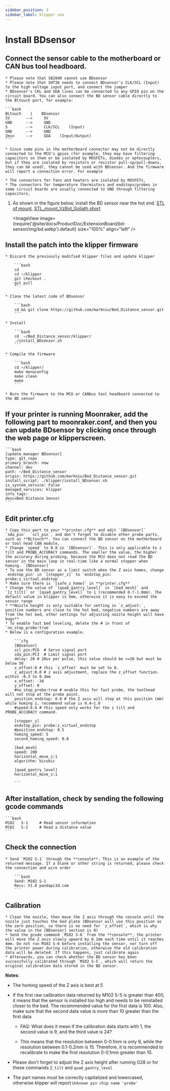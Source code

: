 ```yaml
---
sidebar_position: 3
sidebar_label: klipper use
---
```






# Install **BDsensor**

## Connect the sensor cable to the motherboard or CAN bus tool headboard.

    * Please note that SB2040 cannot use BDsensor
    * Please note that SHT36 needs to connect BDsensor's CLK/SCL (Input) to the high voltage input port, and connect the jumper
    * BDsensor's CKL and SDA lines can be connected to any GPIO pin on the circuit board. You can also connect the BD sensor cable directly to the Bltouch port, for example:

    ```bash
    BLtouch    |    BDsensor
    5V       -->     5V
    GND      -->     GND
    S        -->     CLK/SCL    (Input)
    GND      -->     GND
    Zmin     -->     SDA    (Input/Output) 
    ```

    * Since some pins in the motherboard connector may not be directly connected to the MCU's gpios (for example, they may have filtering capacitors on them or be isolated by MOSFETs, diodes or optocouplers, but if they are isolated by resistors or resistor pull-up/pull-downs, they can be used), they cannot be used with BDsensor. And the firmware will report a connection error. For example

    * The connectors for fans and heaters are isolated by MOSFETs,
    * The connectors for temperature thermistors and endstops/probes in some circuit boards are usually connected to GND through filtering capacitors,

1. As shown in the figure below, install the BD sensor near the hot end. [STL of mount](https://www.thingiverse.com/thing:6098131),  [STL_mount_VzBot_Goliath short](https://discord.com/channels/829828765512106054/1163237892957671424)

    <ImageView image={require('@site/docs/ProductDoc/ExtensionBoard/bd-sensor/img/bd.webp').default} size="100%" align="left" />


## Install the patch into the klipper firmware

    * Discard the previously modified klipper files and update klipper

        ```bash
        cd
        cd ~/klipper
        git checkout .
        git pull
        ```

    * Clone the latest code of BDsensor

        ```bash
        cd && git clone https://github.com/markniu/Bed_Distance_sensor.git
        ```

    * Install

        ```bash
        cd  ~/Bed_Distance_sensor/klipper/
        ./install_BDsensor.sh
        ```

    * Compile the firmware

        ```bash
        cd ~/klipper/
        make menuconfig
        make clean
        make
        ```

    * Burn the firmware to the MCU or CANbus tool headboard connected to the BD sensor

## If your printer is running Moonraker, add the following part to moonraker.conf, and then you can update BDsensor by clicking once through the web page or klipperscreen.

    ```bash
    [update_manager BDsensor]
    type: git_repo
    primary_branch: new
    channel: dev
    path: ~/Bed_Distance_sensor
    origin: https://github.com/markniu/Bed_Distance_sensor.git
    install_script: ./klipper/install_BDsensor.sh
    is_system_service: False
    managed_services: klipper
    info_tags:
    desc=Bed Distance Sensor
    ```

## Edit printer.cfg

    * Copy this part to your **printer.cfg** and edit `[BDsensor]` `sda_pin`  `scl_pin`, and don't forget to disable other probe parts, such as **BLtouch**. You can connect the BD sensor on the motherboard or tool head CAN module,
    * Change `speed` to 0.8 in `[BDsensor]`. This is only applicable to z tilt and PROBE_ACCURACY commands. The smaller the value, the higher the accuracy during probing, because the MCU does not read the BD sensor in the main loop in real-time like a normal stopper when homing. `[BDsensor]`
    * To use the BD sensor as a limit switch when the Z axis homes, change `endstop_pin` in `[stepper_z]` to `endstop_pin: probe:z_virtual_endstop`
    * Make sure there is `[safe_z_home]` in **printer.cfg**
    * Change the value of `[quad_gantry_level]` in `[bed_mesh]` and `[z_tilt]` or `[quad_gantry_level]` to 1 (recommended 0.7-1.0mm). The default value in klipper is 5mm, otherwise it is easy to exceed the sensor range
    * **Nozzle height is only suitable for setting in `z_adjust:`, positive numbers are close to the hot bed, negative numbers are away from the hot bed, other settings for adjusting nozzle height will have bugs**
    * To enable fast bed leveling, delete the # in front of `no_stop_probe:true`
    * Below is a configuration example.

        ```cfg
        [BDsensor] 
        scl_pin:PC6  # Servo signal port
        sda_pin:PC3  # Limit signal port
        delay: 20 # 20us per pulse, this value should be >=20 but must be below 50
        z_offset:0 # this `z_offset` must be set to 0. 
        z_adjust:0.0 # z axis adjustment, replace the z_offset function. within -0.3 to 0.3mm
        x_offset: -34
        y_offset: 0
        #no_stop_probe:true # enable this for fast probe, the toolhead will not stop at the probe point.
        position_endstop: 0.8 # the Z axis will stop at this position (mm) while homing z, recommend value is 0.4~1.0
        #speed:0.8 # this speed only works for the z tilt and PROBE_ACCURACY command.

        [stepper_z]
        endstop_pin: probe:z_virtual_endstop 
        #position_endstop: 0.5
        homing_speed: 5
        second_homing_speed: 0.8

        [bed_mesh]
        speed: 200
        horizontal_move_z:1
        algorithm: bicubic

        [quad_gantry_level]
        horizontal_move_z:1

        ```

## After installation, check by sending the following gcode commands

    ```bash
    M102   S-1     # Read sensor information
    M102   S-2     # Read a distance value
    ```

## Check the connection

    * Send `M102 S-1` through the **console**. This is an example of the returned message. If a blank or other string is returned, please check the connection and wire order

        ```bash
        Send: M102 S-1
        Recv: V1.0 pandapi3d.com
        ```

## Calibration

    * Clean the nozzle, then move the Z axis through the console until the nozzle just touches the bed plate (BDsensor will use this position as the zero position, so there is no need for `z_offset`, which is why the value in the [BDsensor] section is 0)
    * Send the gcode command `M102 S-6` from the **console**, the printer will move the Z axis slowly upward by 0.1mm each time until it reaches 4mm. Do not run M102 S-6 before installing the sensor, nor turn off the printer power during calibration, otherwise the old calibration data will be deleted. If this happens, just calibrate again
    * Afterwards, you can check whether the BD sensor has been successfully calibrated through `M102 S-5`, which will return the original calibration data stored in the BD sensor.

**Notes**:

* The homing speed of the Z axis is best at 5

* If the first raw calibration data returned by M102 S-5 is greater than 400, it means that the sensor is installed too high and needs to be reinstalled closer to the bed. The recommended value for the first data is 100. Also, make sure that the second data value is more than 10 greater than the first data

  * FAQ: What does it mean if the calibration data starts with 1, the second value is 9, and the third value is 24?

  * This means that the resolution between 0-0.1mm is only 9, while the resolution between 0.1-0.2mm is 15. Therefore, it is recommended to recalibrate to make the first resolution 0-0.1mm greater than 10.

* Please don't forget to adjust the Z axis height after running G28 or for these commands `Z_tilt` and `quad_gantry_level`

* The part names must be correctly capitalized and lowercased, otherwise klipper will report `Unknown pin chip name 'probe'`